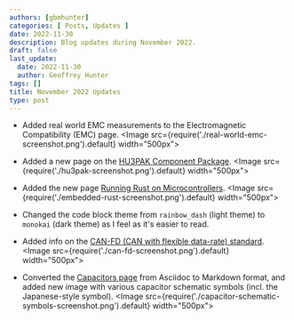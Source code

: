 ```yaml
---
authors: [gbmhunter]
categories: [ Posts, Updates ]
date: 2022-11-30
description: Blog updates during November 2022.
draft: false
last_update:
  date: 2022-11-30
  author: Geoffrey Hunter
tags: []
title: November 2022 Updates
type: post
---
```


* Added real world EMC measurements to the Electromagnetic Compatibility (EMC) page.
    <Image src={require('./real-world-emc-screenshot.png').default} width="500px"></Image>

* Added a new page on the [HU3PAK Component Package](/pcb-design/component-packages/hu3pak-component-package/).
    <Image src={require('./hu3pak-screenshot.png').default} width="500px"></Image>

* Added the new page [Running Rust on Microcontrollers](/programming/languages/rust/running-rust-on-microcontrollers/).
    <Image src={require('./embedded-rust-screenshot.png').default} width="500px"></Image>

* Changed the code block theme from `rainbow_dash` (light theme) to `monokai` (dark theme) as I feel as it's easier to read.

* Added info on the [CAN-FD (CAN with flexible data-rate) standard](/electronics/communication-protocols/can-protocol/#can-fd).
    <Image src={require('./can-fd-screenshot.png').default} width="500px"></Image>

* Converted the [Capacitors page](/electronics/components/capacitors/) from Asciidoc to Markdown format, and added new image with various capacitor schematic symbols (incl. the Japanese-style symbol).
    <Image src={require('./capacitor-schematic-symbols-screenshot.png').default} width="500px"></Image>
